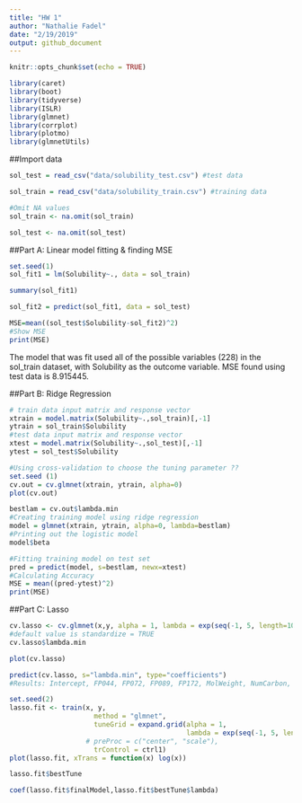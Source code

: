 ```yaml
---
title: "HW 1"
author: "Nathalie Fadel"
date: "2/19/2019"
output: github_document
---
```


```r
knitr::opts_chunk$set(echo = TRUE)
```

```r
library(caret)
library(boot)
library(tidyverse)
library(ISLR)
library(glmnet)
library(corrplot)
library(plotmo)
library(glmnetUtils)
```

##Import data
```r
sol_test = read_csv("data/solubility_test.csv") #test data

sol_train = read_csv("data/solubility_train.csv") #training data

#Omit NA values
sol_train <- na.omit(sol_train)

sol_test <- na.omit(sol_test)
```

##Part A: Linear model fitting & finding MSE
```r
set.seed(1)
sol_fit1 = lm(Solubility~., data = sol_train)

summary(sol_fit1)

sol_fit2 = predict(sol_fit1, data = sol_test)

MSE=mean((sol_test$Solubility-sol_fit2)^2)
#Show MSE
print(MSE)

```
The model that was fit used all of the possible variables (228) in the sol_train dataset, with Solubility as the outcome variable. MSE found using test data is 8.915445. 

##Part B: Ridge Regression 
```r
# train data input matrix and response vector
xtrain = model.matrix(Solubility~.,sol_train)[,-1]
ytrain = sol_train$Solubility
#test data input matrix and response vector
xtest = model.matrix(Solubility~.,sol_test)[,-1]
ytest = sol_test$Solubility

#Using cross-validation to choose the tuning parameter ??
set.seed (1)
cv.out = cv.glmnet(xtrain, ytrain, alpha=0)
plot(cv.out)
```

```r
bestlam = cv.out$lambda.min
#Creating training model using ridge regression
model = glmnet(xtrain, ytrain, alpha=0, lambda=bestlam)
#Printing out the logistic model
model$beta

#Fitting training model on test set
pred = predict(model, s=bestlam, newx=xtest)
#Calculating Accuracy
MSE = mean((pred-ytest)^2)
print(MSE)

```

##Part C: Lasso
```r
cv.lasso <- cv.glmnet(x,y, alpha = 1, lambda = exp(seq(-1, 5, length=100))) #want lambda values that give smallest MSE. Make sure you have global min, not local min.
#default value is standardize = TRUE
cv.lasso$lambda.min

plot(cv.lasso)
```

```r
predict(cv.lasso, s="lambda.min", type="coefficients")
#Results: Intercept, FP044, FP072, FP089, FP172, MolWeight, NumCarbon, HydrophilicFactor, SurfaceArea1

set.seed(2)
lasso.fit <- train(x, y,
                     method = "glmnet",
                     tuneGrid = expand.grid(alpha = 1, 
                                            lambda = exp(seq(-1, 5, length=100))),
                   # preProc = c("center", "scale"),
                     trControl = ctrl1)
plot(lasso.fit, xTrans = function(x) log(x))

lasso.fit$bestTune

coef(lasso.fit$finalModel,lasso.fit$bestTune$lambda)
```